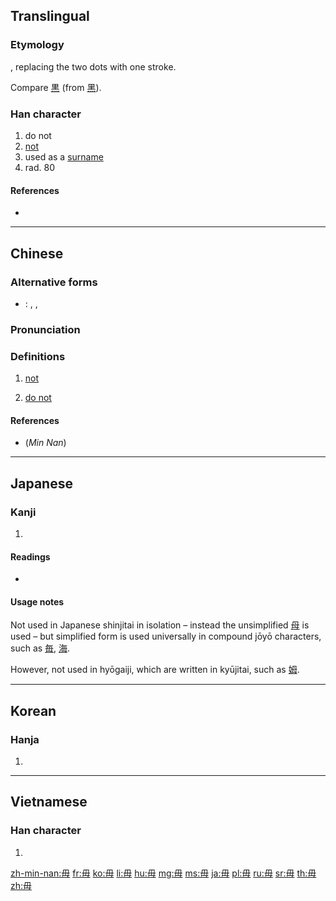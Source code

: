 {{also|母}}
==Translingual==
{{stroke order|type=animate}}

===Etymology===
{{Han etyl}}
{{Han simp|母|f=⺀|t=丿}}, replacing the two dots with one stroke.

Compare [[黒]] (from [[黑]]).

===Han character===
{{Han char|rn=80|rad=毋|as=00|sn=4|four=77500|canj=WJ}}

# do not
# [[not]]
# used as a [[surname]]
# rad. 80

====References====
* {{Han ref|kx=0588.230|dkj=16721|dj=0980.290|hdz=42380.010|uh=6BCB|ud=27595|bh=A4F0|bd=42224}}

----

==Chinese==
{{zh-forms}}

===Alternative forms===
* {{qual|Min Nan}}: {{zh-l|不}}, {{zh-l|呣}}, {{zh-l|唔}}

===Pronunciation===
{{theaji|m̄}}

{{zh-pron
|m=wú
|c=mou4
|h=pfs=vu
|mn=m̄
|w=
|mc=y
|oc=y
|ma=|ma2=
|cat=v,adv,n
}}

===Definitions===
{{zh-hanzi}}

# {{lb|zh|Min Nan}} [[not]]
#: {{zh-usex|我 毋 捌字。|I'm illterate (literally: I '''don't''' know characters)|MN}}
# {{lb|zh|Classical Chinese}} [[do not]]
#: {{zh-usex|宜 未 雨 而 綢繆，毋 臨 渴 而 掘 井。|[One] should, [when it is] not yet raining, bind tightly [the window]. [One] should not [wait] until [one is] thirsty [to] dig [a] well.<br />(Literally: One should prepare before it is too late, see {{zh-l|未雨綢繆}} and {{zh-l|臨渴掘井}}.)|ref=[[:zh:w:朱柏廬治家格言|'''Zhūzǐ Jiāxùn''': the familial rules of Zhuzi]] ([[:zh:s:朱子家訓|full text here]])}}

====References====
* (''Min Nan'') {{thcwd|818|毋}}

----

==Japanese==

===Kanji===
{{ja-kanji|grade=|rs=毋00}}

# {{defn|lang=ja|sort=毋00}}

====Readings====
* {{ja-readings|on=[[ぶ]] (bu), [[む]] (mu)|kun=[[ない]] (nai), [[なかれ]] (nakare)}}

====Usage notes====
Not used in Japanese shinjitai in isolation – instead the unsimplified [[母]] is used – but simplified form is used universally in compound jōyō characters, such as [[毎]], [[海]].

However, not used in hyōgaiji, which are written in kyūjitai, such as [[姆]].

----

==Korean==

===Hanja===
{{ko-hanja|hangeul=무|eumhun=|rv=mu|mr=mu|y=mu}}

# {{defn|lang=ko|sort=毋00}}

----

==Vietnamese==

===Han character===
{{vi-hantu|[[vô]]|rs=毋00}}

# {{defn|lang=vi|sort=毋00}}

[[Category:CJKV radicals| ]]

[[zh-min-nan:毋]]
[[fr:毋]]
[[ko:毋]]
[[li:毋]]
[[hu:毋]]
[[mg:毋]]
[[ms:毋]]
[[ja:毋]]
[[pl:毋]]
[[ru:毋]]
[[sr:毋]]
[[th:毋]]
[[zh:毋]]